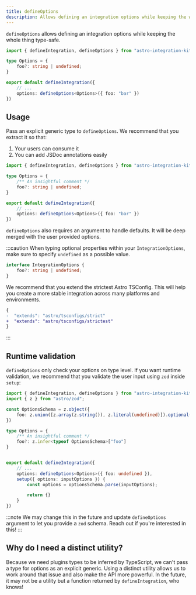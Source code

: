 ```yaml
---
title: defineOptions
description: Allows defining an integration options while keeping the whole thing type-safe.
---
```


`defineOptions` allows defining an integration options while keeping the whole thing type-safe.

```ts title="my-integration/index.ts" "defineOptions" ins={3-5,9}
import { defineIntegration, defineOptions } from "astro-integration-kit";

type Options = {
    foo?: string | undefined;
}

export default defineIntegration({
    // ...
    options: defineOptions<Options>({ foo: "bar" })
})
```

## Usage

Pass an explicit generic type to `defineOptions`. We recommend that you extract it so that:

1. Your users can consume it
2. You can add JSDoc annotations easily

```ts title="my-integration/index.ts" ins={3-6,10}
import { defineIntegration, defineOptions } from "astro-integration-kit";

type Options = {
    /** An insightful comment */
    foo?: string | undefined;
}

export default defineIntegration({
    // ...
    options: defineOptions<Options>({ foo: "bar" })
})
```

`defineOptions` also requires an argument to handle defaults. It will be deep merged
with the user provided options.

:::caution
When typing optional properties within your `IntegrationOptions`, make sure to specify `undefined` as a possible value.

```ts "undefined"
interface IntegrationOptions {
    foo?: string | undefined;
}
```

We recommend that you extend the strictest Astro TSConfig. This will help you create a more stable
integration across many platforms and environments.

```diff lang="json"
{
-  "extends": "astro/tsconfigs/strict"
+  "extends": "astro/tsconfigs/strictest"
}
```
:::

## Runtime validation

`defineOptions` only check your options on type level. If you want runtime validation,
we recommend that you validate the user input using `zod` inside `setup`:

```ts title="my-integration/index.ts"
import { defineIntegration, defineOptions } from "astro-integration-kit";
import { z } from "astro/zod";

const OptionsSchema = z.object({
    foo: z.union([z.array(z.string()), z.literal(undefined)]).optional()
})

type Options = {
    /** An insightful comment */
    foo?: z.infer<typeof OptionsSchema>["foo"]
}


export default defineIntegration({
    // ...
    options: defineOptions<Options>({ foo: undefined }),
    setup({ options: inputOptions }) {
        const options = optionsSchema.parse(inputOptions);

        return {}
    }
})
```

:::note
We may change this in the future and update `defineOptions` argument to let you provide
a `zod` schema. Reach out if you're interested in this!
:::

## Why do I need a distinct utility?

Because we need plugins types to be inferred by TypeScript, we can't pass a type for
options as an explicit generic. Using a distinct utility allows us to work around that
issue and also make the API more powerful. In the future, it may not be a utility but a
function returned by `defineIntegration`, who knows!
